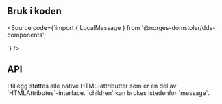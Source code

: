 
<Meta title="Design system/LocalMessage/API" component={LocalMessage} />

## Bruk i koden

<Source code={`import { LocalMessage } from '@norges-domstoler/dds-components';

<LocalMessage message="Dette er en lokal melding" />
`} />

## API

<ArgsTable story={PRIMARY_STORY} />
I tillegg støttes alle native HTML-attributter som er en del av `HTMLAttributes<HTMLDivElement>`-interface. `children` kan brukes istedenfor `message`.
